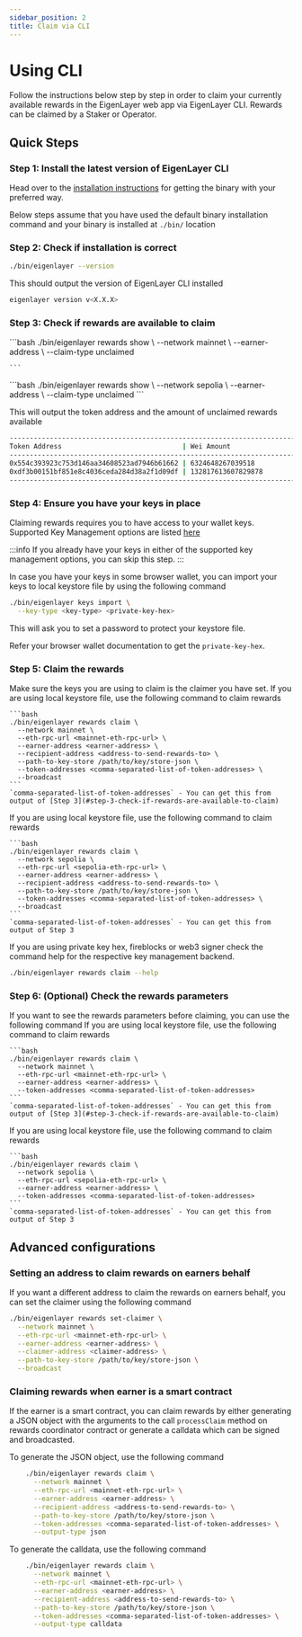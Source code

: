 ```yaml
---
sidebar_position: 2
title: Claim via CLI
---
```




# Using CLI

Follow the instructions below step by step in order to claim your currently available rewards in the EigenLayer web app via EigenLayer CLI. Rewards can be claimed by a Staker or Operator.

## Quick Steps

### Step 1: Install the latest version of EigenLayer CLI

Head over to the [installation instructions](https://github.com/Layr-Labs/eigenlayer-cli#install-eigenlayer-cli-using-a-binary) for getting the binary with your preferred way. 

Below steps assume that you have used the default binary installation command and your binary is installed at `./bin/` location


### Step 2: Check if installation is correct
```bash
./bin/eigenlayer --version
```
This should output the version of EigenLayer CLI installed
```bash
eigenlayer version v<X.X.X>
```

### Step 3: Check if rewards are available to claim
<Tabs groupId="network">
  <TabItem value="mainnet" label="Mainnet">
    ```bash
    ./bin/eigenlayer rewards show \
      --network mainnet \
      --earner-address <earner-address> \
      --claim-type unclaimed

    ```

  </TabItem>
  <TabItem value="sepolia" label="Sepolia">
    ```bash
    ./bin/eigenlayer rewards show \
      --network sepolia \
      --earner-address <earner-address> \
      --claim-type unclaimed
    ```
  </TabItem>
</Tabs>

This will output the token address and the amount of unclaimed rewards available 
```bash
---------------------------------------------------------------------------------------
Token Address                              | Wei Amount
---------------------------------------------------------------------------------------
0x554c393923c753d146aa34608523ad7946b61662 | 6324648267039518
0xdf3b00151bf851e8c4036ceda284d38a2f1d09df | 132817613607829878
---------------------------------------------------------------------------------------
```

### Step 4: Ensure you have your keys in place
Claiming rewards requires you to have access to your wallet keys. 
Supported Key Management options are listed [here](https://github.com/Layr-Labs/eigenlayer-cli/blob/master/README.md#supported-key-management-backends)

:::info
If you already have your keys in either of the supported key management options, you can skip this step.
:::

In case you have your keys in some browser wallet, you can import your keys to local keystore file by using the following command
```bash
./bin/eigenlayer keys import \
  --key-type <key-type> <private-key-hex>
```
This will ask you to set a password to protect your keystore file.

Refer your browser wallet documentation to get the `private-key-hex`.

### Step 5: Claim the rewards

Make sure the keys you are using to claim is the claimer you have set.
<Tabs groupId="network">
  <TabItem value="mainnet" label="Mainnet">
    If you are using local keystore file, use the following command to claim rewards
    
    ```bash
    ./bin/eigenlayer rewards claim \
      --network mainnet \
      --eth-rpc-url <mainnet-eth-rpc-url> \
      --earner-address <earner-address> \
      --recipient-address <address-to-send-rewards-to> \
      --path-to-key-store /path/to/key/store-json \
      --token-addresses <comma-separated-list-of-token-addresses> \
      --broadcast
    ```
    `comma-separated-list-of-token-addresses` - You can get this from output of [Step 3](#step-3-check-if-rewards-are-available-to-claim)

  </TabItem>
  <TabItem value="sepolia" label="Sepolia">
    If you are using local keystore file, use the following command to claim rewards
    
    ```bash
    ./bin/eigenlayer rewards claim \
      --network sepolia \
      --eth-rpc-url <sepolia-eth-rpc-url> \
      --earner-address <earner-address> \
      --recipient-address <address-to-send-rewards-to> \
      --path-to-key-store /path/to/key/store-json \
      --token-addresses <comma-separated-list-of-token-addresses> \
      --broadcast
    ```
    `comma-separated-list-of-token-addresses` - You can get this from output of Step 3
  </TabItem>
</Tabs>

If you are using private key hex, fireblocks or web3 signer check the command help for the respective key management backend.
```bash
./bin/eigenlayer rewards claim --help
```

### Step 6: (Optional) Check the rewards parameters
If you want to see the rewards parameters before claiming, you can use the following command
<Tabs groupId="network">
  <TabItem value="mainnet" label="Mainnet">
    If you are using local keystore file, use the following command to claim rewards
    
    ```bash
    ./bin/eigenlayer rewards claim \
      --network mainnet \
      --eth-rpc-url <mainnet-eth-rpc-url> \
      --earner-address <earner-address> \
      --token-addresses <comma-separated-list-of-token-addresses>
    ```
    `comma-separated-list-of-token-addresses` - You can get this from output of [Step 3](#step-3-check-if-rewards-are-available-to-claim)

  </TabItem>
  <TabItem value="sepolia" label="Sepolia">
    If you are using local keystore file, use the following command to claim rewards
    
    ```bash
    ./bin/eigenlayer rewards claim \
      --network sepolia \
      --eth-rpc-url <sepolia-eth-rpc-url> \
      --earner-address <earner-address> \
      --token-addresses <comma-separated-list-of-token-addresses>
    ```
    `comma-separated-list-of-token-addresses` - You can get this from output of Step 3
  </TabItem>
</Tabs>

## Advanced configurations
### Setting an address to claim rewards on earners behalf
If you want a different address to claim the rewards on earners behalf, you can set the claimer using the following command
```bash
./bin/eigenlayer rewards set-claimer \
  --network mainnet \
  --eth-rpc-url <mainnet-eth-rpc-url> \
  --earner-address <earner-address> \
  --claimer-address <claimer-address> \
  --path-to-key-store /path/to/key/store-json \
  --broadcast
```

### Claiming rewards when earner is a smart contract
If the earner is a smart contract, you can claim rewards by either generating a JSON object with the arguments to the call `processClaim`
method on rewards coordinator contract
or generate a calldata which can be signed and broadcasted.

To generate the JSON object, use the following command
```bash
    ./bin/eigenlayer rewards claim \
      --network mainnet \
      --eth-rpc-url <mainnet-eth-rpc-url> \
      --earner-address <earner-address> \
      --recipient-address <address-to-send-rewards-to> \
      --path-to-key-store /path/to/key/store-json \
      --token-addresses <comma-separated-list-of-token-addresses> \
      --output-type json
```

To generate the calldata, use the following command
```bash
    ./bin/eigenlayer rewards claim \
      --network mainnet \
      --eth-rpc-url <mainnet-eth-rpc-url> \
      --earner-address <earner-address> \
      --recipient-address <address-to-send-rewards-to> \
      --path-to-key-store /path/to/key/store-json \
      --token-addresses <comma-separated-list-of-token-addresses> \
      --output-type calldata
```